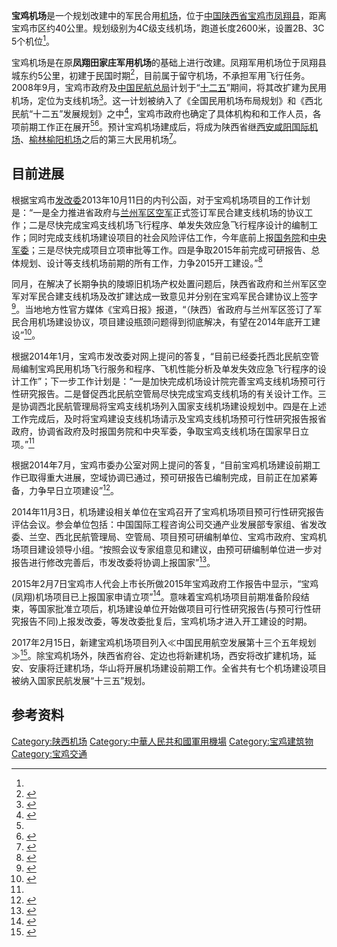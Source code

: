 {{Infobox airport
| name          = 宝鸡机场
| image         = 
| type          = 军民合用
| operator      = 
| city-served   = [[陕西省|陕西省]][[宝鸡市|宝鸡市]]
| location      = [[凤翔县|凤翔县]][[糜杆桥镇|糜杆桥镇]]
| coordinates   = {{coord|34|31|48|N|107|28|39|E|type:airport|display=inline}}
| pushpin_map   = China Shaanxi#China
| pushpin_label = 宝鸡机场
| opened        = 
| elevation-m   = 
| distance_to_city = 40千米
| IATA          = 
| ICAO          = 
| metric-rwy    = y
| r1-number     = 
| r1-length-f   = 
| r1-length-m   = 2600
| r1-surface    = 
}}
'''宝鸡机场'''是一个规划改建中的军民合用[[机场|机场]]，位于[[中国|中国]][[陕西省|陕西省]][[宝鸡市|宝鸡市]][[凤翔县|凤翔县]]，距离宝鸡市区约40公里。规划级别为4C级支线机场，跑道长度2600米，设置2B、3C 5个机位<ref name="预可研评估会议"/>。

宝鸡机场是在原'''凤翔田家庄军用机场'''的基础上进行改建。凤翔军用机场位于凤翔县城东约5公里，初建于民国时期<ref>{{cite web |url=http://www.qinlingwenhua.com/lishiwenhua/info/138614310198374_2.html |title=陕西航空军事交通（2） |publisher=秦岭文化网 |date=2013-08-06 |accessdate=2014-01-29 |deadurl=yes |archiveurl=https://web.archive.org/web/20140202095146/http://www.qinlingwenhua.com/lishiwenhua/info/138614310198374_2.html |archivedate=2014-02-02 }}</ref>，目前属于留守机场，不承担军用飞行任务。2008年9月，宝鸡市政府及[[中国民航总局|中国民航总局]]计划于“[[十二五|十二五]]”期间，将其改扩建为民用机场，定位为支线机场<ref>{{cite web |url=http://news.hsw.cn/system/2009/03/24/050111621.shtml |title=宝鸡支线民用机场获批 未来宝鸡人将家门口乘飞机 |publisher=华商网-华商报 |date=2009-03-24 |accessdate=2014-01-27 |archive-date=2016-03-04 |archive-url=https://web.archive.org/web/20160304200324/http://news.hsw.cn/system/2009/03/24/050111621.shtml |dead-url=no }}</ref>。这一计划被纳入了《全国民用机场布局规划》和《西北民航“十二五”发展规划》之中<ref name="省发改委复函">{{cite web|url=http://www.sndrc.gov.cn/view.jsp?ID=17554|title=对关于建设宝鸡支线机场的建议的复函|publisher=陕西省发展和改革委员会|date=2012-04-23|accessdate=2014-01-27|archive-date=2013-10-23|archive-url=https://web.archive.org/web/20131023150615/http://www.sndrc.gov.cn/view.jsp?ID=17554|dead-url=yes}}</ref>，宝鸡市政府也确定了具体机构和和工作人员，各项前期工作正在展开<ref name="省发改委复函"/><ref>{{cite web|url=http://ldxx.baoji.gov.cn/msgShow.php?id=36466|title=政府领导信箱 - 市民咨询 - 宝鸡机场进度|publisher=宝鸡市人民政府|date=2013-04-09|accessdate=2014-01-27|deadurl=yes|archiveurl=https://web.archive.org/web/20160304224617/http://ldxx.baoji.gov.cn/msgShow.php?id=36466|archivedate=2016-03-04}}</ref>。预计宝鸡机场建成后，将成为陕西省继[[西安咸阳国际机场|西安咸阳国际机场]]、[[榆林榆阳机场|榆林榆阳机场]]之后的第三大民用机场<ref>{{cite web|url=http://www.bjdpc.gov.cn/infor.php?1218-1618|title=省政府来宝调研民航机场建设情况|publisher=宝鸡市发展和改革委员会|date=2010-01-20|accessdate=2014-01-27|archive-date=2014-02-02|archive-url=https://web.archive.org/web/20140202103110/http://www.bjdpc.gov.cn/infor.php?1218-1618|dead-url=yes}}</ref>。

== 目前进展 ==

根据宝鸡市[[发改委|发改委]]2013年10月11日的内刊公函，对于宝鸡机场项目的工作计划是：“一是全力推进省政府与[[兰州军区|兰州军区]][[空军|空军]]正式签订军民合建支线机场的协议工作；二是尽快完成宝鸡支线机场飞行程序、单发失效应急飞行程序设计的编制工作；同时完成支线机场建设项目的社会风险评估工作，今年底前上报[[中华人民共和国国务院|国务院]]和[[中央军委|中央军委]]；三是尽快完成项目立项审批等工作。四是争取2015年前完成可研报告、总体规划、设计等支线机场前期的所有工作，力争2015开工建设。”<ref>{{cite web |url=http://www.bjdpc.gov.cn/infor.php?1281-4935 |title=发改信息 22期 |publisher=宝鸡市发展和改革委员会 |date=2013-10-11 |accessdate=2014-01-27 |deadurl=yes |archiveurl=https://web.archive.org/web/20140202103106/http://www.bjdpc.gov.cn/infor.php?1281-4935 |archivedate=2014-02-02 }}</ref>

同月，在解决了长期争执的陵塬旧机场产权处置问题后，陕西省政府和兰州军区空军对军民合建支线机场及改扩建达成一致意见并分别在宝鸡军民合建协议上签字<ref name="发改委网上答复">{{cite web|url=http://www.bjdpc.gov.cn/stage.php?do=consult&a=show&id=67961|title=宝鸡支线机场建设问题|publisher=宝鸡市发展和改革委员会|date=2014-01-26|accessdate=2014-02-16|deadurl=yes|archiveurl=https://web.archive.org/web/20140222030936/http://www.bjdpc.gov.cn/stage.php?do=consult&a=show&id=67961|archivedate=2014-02-22}}</ref>。当地地方性官方媒体《宝鸡日报》报道，“（陕西）省政府与兰州军区签订了军民合用机场建设协议，项目建设瓶颈问题得到彻底解决，有望在2014年底开工建设”<ref>{{cite web|url=http://www.baojidaily.com/Thread.Asp?AutoID=123699|title=凤翔项目建设持续发力|publisher=宝鸡日报|date=2013-11-28|accessdate=2014-01-27|deadurl=yes|archiveurl=https://web.archive.org/web/20140202192524/http://www.baojidaily.com/Thread.Asp?AutoID=123699|archivedate=2014-02-02}}</ref>。

根据2014年1月，宝鸡市发改委对网上提问的答复，“目前已经委托西北民航空管局编制宝鸡民用机场飞行服务和程序、飞机性能分析及单发失效应急飞行程序的设计工作”；下一步工作计划是：“一是加快完成机场设计院完善宝鸡支线机场预可行性研究报告。二是督促西北民航空管局尽快完成宝鸡支线机场的有关设计工作。三是协调西北民航管理局将宝鸡支线机场列入国家支线机场建设规划中。四是在上述工作完成后，及时将宝鸡建设支线机场请示及宝鸡支线机场预可行性研究报告报省政府，协调省政府及时报国务院和中央军委，争取宝鸡支线机场在国家早日立项。”<ref name="发改委网上答复"/>

根据2014年7月，宝鸡市委办公室对网上提问的答复，“目前宝鸡机场建设前期工作已取得重大进展，空域协调已通过，预可研报告已编制完成，目前正在加紧筹备，力争早日立项建设”<ref>{{cite web | url=http://liuyan.people.com.cn/thread.php?tid=2541847 | title=地方领导留言板 - 书记上官吉庆 - 宝鸡交通不便 | publisher=人民网 | date=2014-07-03 | accessdate=2014-08-01 | archive-date=2014-08-08 | archive-url=https://web.archive.org/web/20140808035652/http://liuyan.people.com.cn/thread.php?tid=2541847 | dead-url=no }}</ref>。

2014年11月3日，机场建设相关单位在宝鸡召开了宝鸡机场项目预可行性研究报告评估会议。参会单位包括：中国国际工程咨询公司交通产业发展部专家组、省发改委、兰空、西北民航管理局、空管局、项目预可研编制单位、宝鸡市政府、宝鸡机场项目建设领导小组。“按照会议专家组意见和建议，由预可研编制单位进一步对报告进行修改完善后，市发改委将协调上报国家”<ref name="预可研评估会议">{{cite web | url=http://www.baoji.gov.cn/site/1/html/51/120/257674.htm | title=宝鸡机场建设项目前期工作提速 | publisher=宝鸡市人民政府网 | date=2014-11-10 | accessdate=2015-04-24 | archive-date=2019-06-11 | archive-url=https://web.archive.org/web/20190611100949/http://www.baoji.gov.cn/site/1/html/51/120/257674.htm }}</ref>。

2015年2月7日宝鸡市人代会上市长所做2015年宝鸡政府工作报告中显示，“宝鸡(凤翔)机场项目已上报国家申请立项”<ref>{{cite web | url=http://www.baoji.gov.cn/site/11/html/275/306/511/573/6087/264012.htm | title=2015年宝鸡市政府工作报告 | publisher=宝鸡市人民政府网 | date=2015-03-03 | accessdate=2015-04-24 | archive-url=https://web.archive.org/web/20180403234801/http://www.baoji.gov.cn/site/11/html/275/306/511/573/6087/264012.htm | archive-date=2018-04-03 | dead-url=yes }}</ref>。意味着宝鸡机场项目前期准备阶段结束，等国家批准立项后，机场建设单位开始做项目可行性研究报告(与预可行性研究报告不同)上报发改委，等发改委批复后，宝鸡机场才进入开工建设的时期。

2017年2月15日，新建宝鸡机场项目列入≪中国民用航空发展第十三个五年规划≫<ref>{{cite web | url= http://www.caac.gov.cn/XXGK/XXGK/ZCFBJD/201702/P020170215595539950195.pdf | title= 中国民用航空发展第十三个五年规划 | publisher= 中国民用航空局 | date= 2017-02-15 | accessdate= 2017-05-14 | archive-date= 2017-07-12 | archive-url= https://web.archive.org/web/20170712090804/http://www.caac.gov.cn/XXGK/XXGK/ZCFBJD/201702/P020170215595539950195.pdf | dead-url= no }}</ref>。除宝鸡机场外，陕西省府谷、定边也将新建机场，西安将改扩建机场，延安、安康将迁建机场，华山将开展机场建设前期工作。全省共有七个机场建设项目被纳入国家民航发展“十三五”规划。

== 参考资料 ==
{{reflist}}

{{陕西机场}}
{{中华人民共和国机场}}
{{人民解放军机场}}

[[Category:陕西机场|Category:陕西机场]]
[[Category:中華人民共和國軍用機場|Category:中華人民共和國軍用機場]]
[[Category:宝鸡建筑物|Category:宝鸡建筑物]]
[[Category:宝鸡交通|Category:宝鸡交通]]